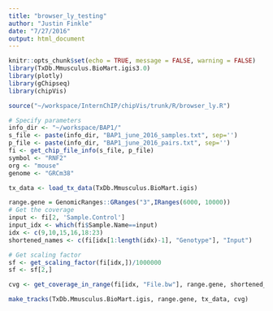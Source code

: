 ```yaml
---
title: "browser_ly_testing"
author: "Justin Finkle"
date: "7/27/2016"
output: html_document
---
```


```r
knitr::opts_chunk$set(echo = TRUE, message = FALSE, warning = FALSE)
library(TxDb.Mmusculus.BioMart.igis3.0)
library(plotly)
library(gChipseq)
library(chipVis)
```

```r
source("~/workspace/InternChIP/chipVis/trunk/R/browser_ly.R")
```

```r
# Specify parameters
info_dir <- "~/workspace/BAP1/"
s_file <- paste(info_dir, "BAP1_june_2016_samples.txt", sep='')
p_file <- paste(info_dir, "BAP1_june_2016_pairs.txt", sep='')
fi <- get_chip_file_info(s_file, p_file)
symbol <- "RNF2"
org <- "mouse"
genome <- "GRCm38"
```

```r
tx_data <- load_tx_data(TxDb.Mmusculus.BioMart.igis)
```

```r
range.gene = GenomicRanges::GRanges("3",IRanges(6000, 10000))
# Get the coverage
input <- fi[2, 'Sample.Control']
input_idx <- which(fi$Sample.Name==input)
idx <- c(9,10,15,16,18:23)
shortened_names <- c(fi[idx[1:length(idx)-1], "Genotype"], "Input")

# Get scaling factor
sf <- get_scaling_factor(fi[idx,])/1000000
sf <- sf[2,]

cvg <- get_coverage_in_range(fi[idx, "File.bw"], range.gene, shortened_names, sf)
```


```r
make_tracks(TxDb.Mmusculus.BioMart.igis, range.gene, tx_data, cvg)
```

